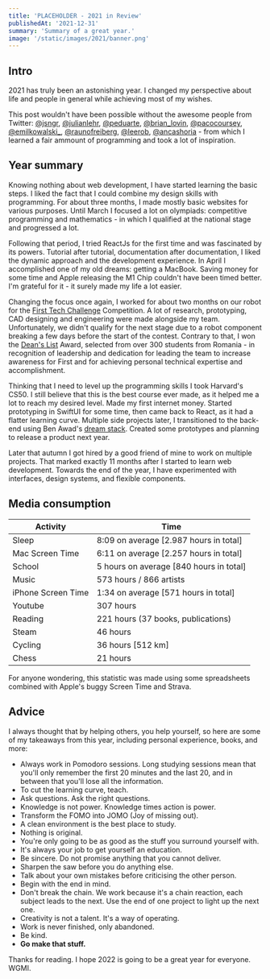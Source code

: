 ```yaml
---
title: 'PLACEHOLDER - 2021 in Review'
publishedAt: '2021-12-31'
summary: 'Summary of a great year.'
image: '/static/images/2021/banner.png'
---
```


## Intro

2021 has truly been an astonishing year. I changed my perspective about life and people in general while achieving most of my wishes.

This post wouldn't have been possible without the awesome people from Twitter: <a href="https://twitter.com/jsngr" target="_blank" rel="noopener noreferrer">@jsngr</a>,
<a href="https://twitter.com/julianlehr" target="_blank" rel="noopener noreferrer">@julianlehr</a>, <a href="https://twitter.com/peduarte" target="_blank" rel="noopener noreferrer">@peduarte</a>,
<a href="https://twitter.com/brian_lovin" target="_blank" rel="noopener noreferrer">@brian_lovin</a>, <a href="https://twitter.com/pacocoursey" target="_blank" rel="noopener noreferrer">@pacocoursey</a>,
<a href="https://twitter.com/emilkowalski_" target="_blank" rel="noopener noreferrer">@emilkowalski_</a>, <a href="https://twitter.com/raunofreiberg" target="_blank" rel="noopener noreferrer">@raunofreiberg</a>,
<a href="https://twitter.com/leerob" target="_blank" rel="noopener noreferrer">@leerob</a>, <a href="https://twitter.com/ancashoria" target="_blank" rel="noopener noreferrer">@ancashoria</a> - from which I learned a fair ammount of programming and took a lot of
inspiration.

## Year summary

Knowing nothing about web development, I have started learning the basic steps. I liked the fact that I could combine my design skills
with programming. For about three months, I made mostly basic websites for various purposes. Until March I focused a lot on
olympiads: competitive programming and mathematics - in which I qualified at the national stage and progressed a lot.

Following that period, I tried ReactJs for the first time and was fascinated by its powers. Tutorial after tutorial, documentation after documentation,
I liked the dynamic approach and the development experience. In April I accomplished one of my old dreams: getting a MacBook. Saving money for some time and Apple releasing the M1 Chip
couldn't have been timed better. I'm grateful for it - it surely made my life a lot easier.

Changing the focus once again, I worked for about two months on our robot for the [First Tech Challenge](https://www.firstinspires.org/robotics/ftc) Competition. A lot of research, prototyping,
CAD designing and engineering were made alongside my team. Unfortunately, we didn't qualify for the next stage due to a robot component breaking a few days before the
start of the contest. Contrary to that, I won the [Dean's List](https://www.firstinspires.org/robotics/ftc/deans-list) Award, selected from over 300 students from Romania - in recognition of leadership and dedication for leading the team to increase awareness for First and for achieving personal technical expertise and accomplishment.

Thinking that I need to level up the programming skills I took Harvard's CS50. I still believe that this is the best course ever made, as it helped me a lot to reach my desired level.
Made my first internet money. Started prototyping in SwiftUI for some time, then came back to React, as it had a flatter learning curve. Multiple side projects later,
I transitioned to the back-end using Ben Awad's [dream stack](https://twitter.com/benawad/status/1199337684734377991?ref_src=twsrc%5Etfw%7Ctwcamp%5Etweetembed%7Ctwterm%5E1199337684734377991%7Ctwgr%5E%7Ctwcon%5Es1_&ref_url=https%3A%2F%2Fwww.benawad.com%2Fwhat-is-the-best-graphql-stack-for-nodejs%2F).
Created some prototypes and planning to release a product next year.

Later that autumn I got hired by a good friend of mine to work on multiple projects. That marked exactly 11 months after I started to learn web development.
Towards the end of the year, I have experimented with interfaces, design systems, and flexible components.

## Media consumption

| Activity           | Time                                    |
| ------------------ | --------------------------------------- |
| Sleep              | 8:09 on average [2.987 hours in total]  |
| Mac Screen Time    | 6:11 on average [2.257 hours in total]  |
| School             | 5 hours on average [840 hours in total] |
| Music              | 573 hours / 866 artists                 |
| iPhone Screen Time | 1:34 on average [571 hours in total]    |
| Youtube            | 307 hours                               |
| Reading            | 221 hours (37 books, publications)      |
| Steam              | 46 hours                                |
| Cycling            | 36 hours [512 km]                       |
| Chess              | 21 hours                                |

For anyone wondering, this statistic was made using some spreadsheets combined with Apple's buggy Screen Time and Strava.

## Advice

I always thought that by helping others, you help yourself, so here are some of my takeaways from this year, including personal experience, books, and more:

- Always work in Pomodoro sessions. Long studying sessions mean that you'll only remember the first 20 minutes and the last 20, and in between that you'll lose all the information.
- To cut the learning curve, teach.
- Ask questions. Ask the right questions.
- Knowledge is not power. Knowledge times action is power.
- Transform the FOMO into JOMO (Joy of missing out).
- A clean environment is the best place to study.
- Nothing is original.
- You're only going to be as good as the stuff you surround yourself with.
- It's always your job to get yourself an education.
- Be sincere. Do not promise anything that you cannot deliver.
- Sharpen the saw before you do anything else.
- Talk about your own mistakes before criticising the other person.
- Begin with the end in mind.
- Don't break the chain. We work because it's a chain reaction, each subject leads to the next. Use the end of one project to light up the next one.
- Creativity is not a talent. It's a way of operating.
- Work is never finished, only abandoned.
- Be kind.
- **Go make that stuff.**

Thanks for reading. I hope 2022 is going to be a great year for everyone. WGMI.